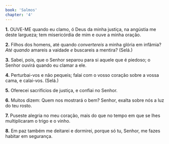 ```yaml
---
book: 'Salmos'
chapter: '4'
---
```


**1.** OUVE-ME quando eu clamo, ó Deus da minha justiça, na angústia me deste largueza; tem misericórdia de mim e ouve a minha oração.

**2.** Filhos dos homens, até quando *convertereis* a minha glória em infâmia? *Até quando* amareis a vaidade *e* buscareis a mentira? (Selá.)

**3.** Sabei, pois, que o Senhor separou para si aquele que é piedoso; o Senhor ouvirá quando eu clamar a ele.

**4.** Perturbai-vos e não pequeis; falai com o vosso coração sobre a vossa cama, e calai-vos. (Selá.)

**5.** Oferecei sacrifícios de justiça, e confiai no Senhor.

**6.** Muitos dizem: Quem nos mostrará o bem? Senhor, exalta sobre nós a luz do teu rosto.

**7.** Puseste alegria no meu coração, mais do que no tempo em que se lhes multiplicaram o trigo e o vinho.

**8.** Em paz também me deitarei e dormirei, porque só tu, Senhor, me fazes habitar em segurança.